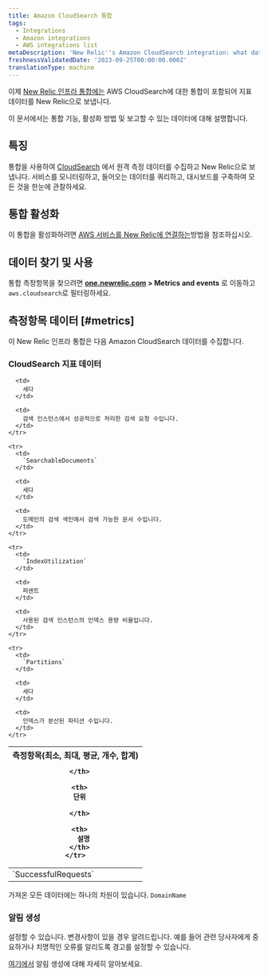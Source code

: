 ```yaml
---
title: Amazon CloudSearch 통합
tags:
  - Integrations
  - Amazon integrations
  - AWS integrations list
metaDescription: 'New Relic''s Amazon CloudSearch integration: what data it reports and how to enable it.'
freshnessValidatedDate: '2023-09-25T00:00:00.000Z'
translationType: machine
---
```


이제 [New Relic 인프라 통합에는](/docs/infrastructure/integrations-getting-started/getting-started/introduction-infrastructure-integrations) AWS CloudSearch에 대한 통합이 포함되어 지표 데이터를 New Relic으로 보냅니다.

이 문서에서는 통합 기능, 활성화 방법 및 보고할 수 있는 데이터에 대해 설명합니다.

## 특징

통합을 사용하여 [CloudSearch](https://aws.amazon.com/cloudsearch/) 에서 원격 측정 데이터를 수집하고 New Relic으로 보냅니다. 서비스를 모니터링하고, 들어오는 데이터를 쿼리하고, 대시보드를 구축하여 모든 것을 한눈에 관찰하세요.

## 통합 활성화

이 통합을 활성화하려면 [AWS 서비스를 New Relic에 연결하는](/docs/infrastructure/amazon-integrations/connect/aws-metric-stream-setup/)방법을 참조하십시오.

## 데이터 찾기 및 사용

통합 측정항목을 찾으려면 **[one.newrelic.com](https://one.newrelic.com/all-capabilities) > Metrics and events** 로 이동하고 `aws.cloudsearch`로 필터링하세요.

## 측정항목 데이터 [#metrics]

이 New Relic 인프라 통합은 다음 Amazon CloudSearch 데이터를 수집합니다.

### CloudSearch 지표 데이터

<table>
  <thead>
    <tr>
      <th style={{ width: "220px" }}>
        측정항목(최소, 최대, 평균, 개수, 합계)  

      </th>

      <th>
        단위  

      </th>

      <th>
        설명
      </th>
    </tr>
  </thead>

  <tbody>
    <tr>
      <td>
        `SuccessfulRequests`
      </td>

      <td>
        세다
      </td>

      <td>
        검색 인스턴스에서 성공적으로 처리한 검색 요청 수입니다.
      </td>
    </tr>

    <tr>
      <td>
        `SearchableDocuments`
      </td>

      <td>
        세다
      </td>

      <td>
        도메인의 검색 색인에서 검색 가능한 문서 수입니다.
      </td>
    </tr>

    <tr>
      <td>
        `IndexUtilization`
      </td>

      <td>
        퍼센트
      </td>

      <td>
        사용된 검색 인스턴스의 인덱스 용량 비율입니다.
      </td>
    </tr>

    <tr>
      <td>
        `Partitions`
      </td>

      <td>
        세다
      </td>

      <td>
        인덱스가 분산된 파티션 수입니다.
      </td>
    </tr>
  </tbody>
</table>

가져온 모든 데이터에는 하나의 차원이 있습니다. `DomainName`

### 알림 생성

설정할 수 있습니다. <InlinePopover type="alerts"/>변경사항이 있을 경우 알려드립니다. 예를 들어 관련 당사자에게 중요하거나 치명적인 오류를 알리도록 경고를 설정할 수 있습니다.

[여기에서](/docs/alerts-applied-intelligence/new-relic-alerts/learn-alerts/introduction-alerts/) 알림 생성에 대해 자세히 알아보세요.
